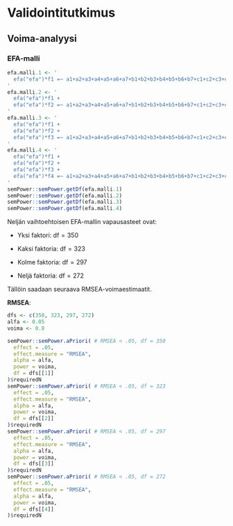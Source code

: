 # Validointitutkimus

## Voima-analyysi

### EFA-malli

```r
efa.malli.1 <- '
  efa("efa")*f1 =~ a1+a2+a3+a4+a5+a6+a7+b1+b2+b3+b4+b5+b6+b7+c1+c2+c3+c4+c5+c6+c7+d1+d2+d3+d4+d5+d6+d7
'
efa.malli.2 <- '
  efa("efa")*f1 +
  efa("efa")*f2 =~ a1+a2+a3+a4+a5+a6+a7+b1+b2+b3+b4+b5+b6+b7+c1+c2+c3+c4+c5+c6+c7+d1+d2+d3+d4+d5+d6+d7
'
efa.malli.3 <- '
  efa("efa")*f1 +
  efa("efa")*f2 +
  efa("efa")*f3 =~ a1+a2+a3+a4+a5+a6+a7+b1+b2+b3+b4+b5+b6+b7+c1+c2+c3+c4+c5+c6+c7+d1+d2+d3+d4+d5+d6+d7
'
efa.malli.4 <- '
  efa("efa")*f1 +
  efa("efa")*f2 +
  efa("efa")*f3 +
  efa("efa")*f4 =~ a1+a2+a3+a4+a5+a6+a7+b1+b2+b3+b4+b5+b6+b7+c1+c2+c3+c4+c5+c6+c7+d1+d2+d3+d4+d5+d6+d7
'
semPower::semPower.getDf(efa.malli.1)
semPower::semPower.getDf(efa.malli.2)
semPower::semPower.getDf(efa.malli.3)
semPower::semPower.getDf(efa.malli.4)
```

Neljän vaihtoehtoisen EFA-mallin vapausasteet ovat:

-   Yksi faktori: $\text{df}=350$

-   Kaksi faktoria: $\text{df}=323$

-   Kolme faktoria: $\text{df}=297$

-   Neljä faktoria: $\text{df}=272$

Tällöin saadaan seuraava RMSEA-voimaestimaatit.

**RMSEA**:

```r
dfs <- c(350, 323, 297, 272)
alfa <- 0.05
voima <- 0.8

semPower::semPower.aPriori( # RMSEA < .05, df = 350
  effect = .05,
  effect.measure = "RMSEA",
  alpha = alfa,
  power = voima,
  df = dfs[[1]]
)$requiredN
semPower::semPower.aPriori( # RMSEA < .05, df = 323
  effect = .05,
  effect.measure = "RMSEA",
  alpha = alfa,
  power = voima,
  df = dfs[[2]]
)$requiredN
semPower::semPower.aPriori( # RMSEA < .05, df = 297
  effect = .05,
  effect.measure = "RMSEA",
  alpha = alfa,
  power = voima,
  df = dfs[[3]]
)$requiredN
semPower::semPower.aPriori( # RMSEA < .05, df = 272
  effect = .05,
  effect.measure = "RMSEA",
  alpha = alfa,
  power = voima,
  df = dfs[[4]]
)$requiredN
```
